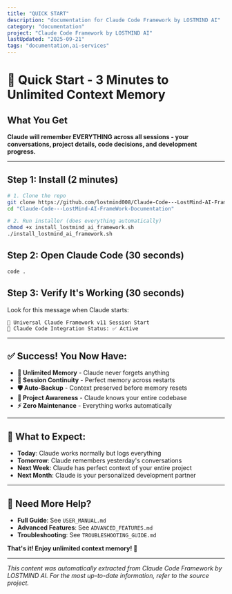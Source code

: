 ```yaml
---
title: "QUICK START"
description: "documentation for Claude Code Framework by LOSTMIND AI"
category: "documentation"
project: "Claude Code Framework by LOSTMIND AI"
lastUpdated: "2025-09-21"
tags: "documentation,ai-services"
---
```


# 🚀 Quick Start - 3 Minutes to Unlimited Context Memory

## What You Get
**Claude will remember EVERYTHING across all sessions - your conversations, project details, code decisions, and development progress.**

---

## Step 1: Install (2 minutes)
```bash
# 1. Clone the repo
git clone https://github.com/lostmind008/Claude-Code---LostMind-AI-FrameWork-Documentation.git
cd "Claude-Code---LostMind-AI-FrameWork-Documentation"

# 2. Run installer (does everything automatically)
chmod +x install_lostmind_ai_framework.sh
./install_lostmind_ai_framework.sh
```

## Step 2: Open Claude Code (30 seconds)
```bash
code .
```

## Step 3: Verify It's Working (30 seconds)
Look for this message when Claude starts:
```
🚀 Universal Claude Framework v11 Session Start
🔗 Claude Code Integration Status: ✅ Active
```

---

## ✅ Success! You Now Have:
- **🧠 Unlimited Memory** - Claude never forgets anything
- **🔄 Session Continuity** - Perfect memory across restarts  
- **🛡️ Auto-Backup** - Context preserved before memory resets
- **🎯 Project Awareness** - Claude knows your entire codebase
- **⚡ Zero Maintenance** - Everything works automatically

---

## 🎉 What to Expect:
- **Today**: Claude works normally but logs everything
- **Tomorrow**: Claude remembers yesterday's conversations
- **Next Week**: Claude has perfect context of your entire project
- **Next Month**: Claude is your personalized development partner

---

## 📖 Need More Help?
- **Full Guide**: See `USER_MANUAL.md`
- **Advanced Features**: See `ADVANCED_FEATURES.md`
- **Troubleshooting**: See `TROUBLESHOOTING_GUIDE.md`

**That's it! Enjoy unlimited context memory! 🎊**

---
*This content was automatically extracted from Claude Code Framework by LOSTMIND AI. For the most up-to-date information, refer to the source project.*
